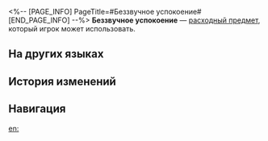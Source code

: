 <%-- [PAGE_INFO]
PageTitle=#Беззвучное успокоение#
[END_PAGE_INFO] --%>
{{Расходный предмет Инфобокс
|id          = 408627
|Изображения = Предмет Беззвучное успокоение.png
|Тип         = Расходные предметы силы атаки
|Редкость    = 3
|Эффект      = Повышает урон базовой атаки всех союзников на 45% и понижает урон навыка на 12% в следующем бою.
|Описание    = Люди предпочитают заботиться о других, а не о себе. Однако, мой дорогой друг, я всё ещё надеюсь, что ты сыграешь эту песню для себя, и больше никто её не услышит. Затем ты сможешь громко рассмеяться, и как исполнитель, и как слушатель.
|Рецепт      = 
|Источник1   = [[Автогруппа]]
|Источник2   = 
|Источник3   = 
}}
{{Описание|''«Жизнь - наше главное соло».''}}
'''Беззвучное успокоение''' — [[расходный предмет]], который игрок может использовать.

==На других языках==
{{На других языках
|en   = Soundless Satisfaction
|zhs  = 无声自满
|zht  = 無聲自滿
|ja   = 静かなる慢心
|ko   = 소리 없는 자기만족
|es   = Satisfacción insonora
|fr   = Satisfaction silencieuse
|ru   = Беззвучное успокоение
|th   = Soundless Satisfaction
|vi   = Sự Tự Thõa Mãn Thầm Lặng
|de   = Stille Selbstgefälligkeit
|id   = Soundless Satisfaction
|pt   = Satisfação Silenciosa
}}

==История изменений==
{{История изменений|3.5}}

==Навигация==
{{Расходные предметы Навбокс}}

[[en:]]